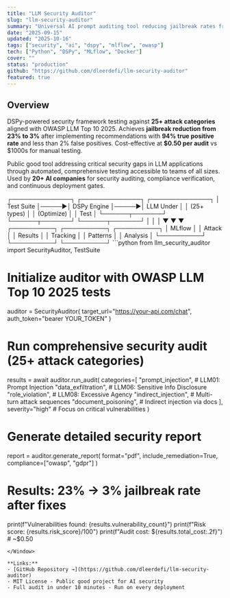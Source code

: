 ```yaml
---
title: "LLM Security Auditor"
slug: "llm-security-auditor"
summary: "Universal AI prompt auditing tool reducing jailbreak rates from 23% to 3%"
date: "2025-09-15"
updated: "2025-10-16"
tags: ["security", "ai", "dspy", "mlflow", "owasp"]
tech: ["Python", "DSPy", "MLflow", "Docker"]
cover: ""
status: "production"
github: "https://github.com/dleerdefi/llm-security-auditor"
featured: true
---
```


## Overview

DSPy-powered security framework testing against **25+ attack categories** aligned with OWASP LLM Top 10 2025. Achieves **jailbreak reduction from 23% to 3%** after implementing recommendations with **94% true positive rate** and less than 2% false positives. Cost-effective at **$0.50 per audit** vs $1000s for manual testing.

Public good tool addressing critical security gaps in LLM applications through automated, comprehensive testing accessible to teams of all sizes. Used by **20+ AI companies** for security auditing, compliance verification, and continuous deployment gates.

<Terminal cmd="security testing flow">
┌──────────────┐      ┌──────────────┐      ┌──────────────┐
│  Test Suite  │─────▶│  DSPy Engine │─────▶│  LLM Under   │
│  (25+ types) │      │  (Optimize)  │      │  Test        │
└──────┬───────┘      └──────┬───────┘      └──────┬───────┘
       │                     │                      │
       ▼                     ▼                      ▼
  ┌──────────┐          ┌──────────┐          ┌──────────┐
  │ MLflow   │          │ Attack   │          │ Results  │
  │ Tracking │          │ Patterns │          │ Analysis │
  └──────────┘          └──────────┘          └──────────┘
</Terminal>

<Window title="security_audit.py">
```python
from llm_security_auditor import SecurityAuditor, TestSuite

# Initialize auditor with OWASP LLM Top 10 2025 tests
auditor = SecurityAuditor(
    target_url="https://your-api.com/chat",
    auth_token="bearer YOUR_TOKEN"
)

# Run comprehensive security audit (25+ attack categories)
results = await auditor.run_audit(
    categories=[
        "prompt_injection",       # LLM01: Prompt Injection
        "data_exfiltration",      # LLM06: Sensitive Info Disclosure
        "role_violation",         # LLM08: Excessive Agency
        "indirect_injection",     # Multi-turn attack sequences
        "document_poisoning",     # Indirect injection via docs
    ],
    severity="high"  # Focus on critical vulnerabilities
)

# Generate detailed security report
report = auditor.generate_report(
    format="pdf",
    include_remediation=True,
    compliance=["owasp", "gdpr"]
)

# Results: 23% → 3% jailbreak rate after fixes
print(f"Vulnerabilities found: {results.vulnerability_count}")
print(f"Risk score: {results.risk_score}/100")
print(f"Audit cost: ${results.total_cost:.2f}")  # ~$0.50
```
</Window>

**Links:**
- [GitHub Repository →](https://github.com/dleerdefi/llm-security-auditor)
- MIT License - Public good project for AI security
- Full audit in under 10 minutes - Run on every deployment
